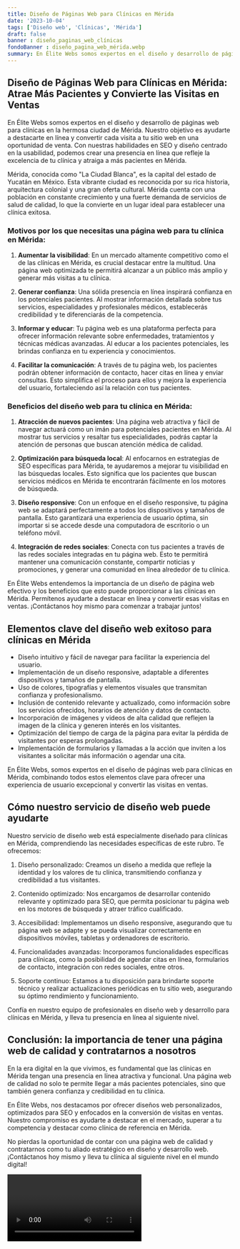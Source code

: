 ```yaml
---
title: Diseño de Páginas Web para Clínicas en Mérida
date: '2023-10-04'
tags: ['Diseño web', 'Clínicas', 'Mérida']
draft: false
banner : diseño_paginas_web_clínicas
fondoBanner : diseño_pagina_web_mérida.webp
summary: En Élite Webs somos expertos en el diseño y desarrollo de páginas web para clínicas en la hermosa ciudad de Mérida. Nuestro objetivo es ayudarte a destacarte en línea y convertir cada visita a tu sitio web en una oportunidad de venta. Con nuestras habilidades en SEO y diseño centrado en la usabilidad, podemos crear una presencia en línea que refleje la excelencia de tu clínica y atraiga a más pacientes en Mérida.
---
```


## Diseño de Páginas Web para Clínicas en Mérida: Atrae Más Pacientes y Convierte las Visitas en Ventas

En Élite Webs somos expertos en el diseño y desarrollo de páginas web para clínicas en la hermosa ciudad de Mérida. Nuestro objetivo es ayudarte a destacarte en línea y convertir cada visita a tu sitio web en una oportunidad de venta. Con nuestras habilidades en SEO y diseño centrado en la usabilidad, podemos crear una presencia en línea que refleje la excelencia de tu clínica y atraiga a más pacientes en Mérida.

Mérida, conocida como "La Ciudad Blanca", es la capital del estado de Yucatán en México. Esta vibrante ciudad es reconocida por su rica historia, arquitectura colonial y una gran oferta cultural. Mérida cuenta con una población en constante crecimiento y una fuerte demanda de servicios de salud de calidad, lo que la convierte en un lugar ideal para establecer una clínica exitosa.

### Motivos por los que necesitas una página web para tu clínica en Mérida:

1. **Aumentar la visibilidad**: En un mercado altamente competitivo como el de las clínicas en Mérida, es crucial destacar entre la multitud. Una página web optimizada te permitirá alcanzar a un público más amplio y generar más visitas a tu clínica.

2. **Generar confianza**: Una sólida presencia en línea inspirará confianza en los potenciales pacientes. Al mostrar información detallada sobre tus servicios, especialidades y profesionales médicos, establecerás credibilidad y te diferenciarás de la competencia.

3. **Informar y educar**: Tu página web es una plataforma perfecta para ofrecer información relevante sobre enfermedades, tratamientos y técnicas médicas avanzadas. Al educar a los pacientes potenciales, les brindas confianza en tu experiencia y conocimientos.

4. **Facilitar la comunicación**: A través de tu página web, los pacientes podrán obtener información de contacto, hacer citas en línea y enviar consultas. Esto simplifica el proceso para ellos y mejora la experiencia del usuario, fortaleciendo así la relación con tus pacientes.

### Beneficios del diseño web para tu clínica en Mérida:

1. **Atracción de nuevos pacientes**: Una página web atractiva y fácil de navegar actuará como un imán para potenciales pacientes en Mérida. Al mostrar tus servicios y resaltar tus especialidades, podrás captar la atención de personas que buscan atención médica de calidad.

2. **Optimización para búsqueda local**: Al enfocarnos en estrategias de SEO específicas para Mérida, te ayudaremos a mejorar tu visibilidad en las búsquedas locales. Esto significa que los pacientes que buscan servicios médicos en Mérida te encontrarán fácilmente en los motores de búsqueda.

3. **Diseño responsive**: Con un enfoque en el diseño responsive, tu página web se adaptará perfectamente a todos los dispositivos y tamaños de pantalla. Esto garantizará una experiencia de usuario óptima, sin importar si se accede desde una computadora de escritorio o un teléfono móvil.

4. **Integración de redes sociales**: Conecta con tus pacientes a través de las redes sociales integradas en tu página web. Esto te permitirá mantener una comunicación constante, compartir noticias y promociones, y generar una comunidad en línea alrededor de tu clínica.

En Élite Webs entendemos la importancia de un diseño de página web efectivo y los beneficios que esto puede proporcionar a las clínicas en Mérida. Permítenos ayudarte a destacar en línea y convertir esas visitas en ventas. ¡Contáctanos hoy mismo para comenzar a trabajar juntos!

<GifSeo />

<Cta />

## Elementos clave del diseño web exitoso para clínicas en Mérida

- Diseño intuitivo y fácil de navegar para facilitar la experiencia del usuario.
- Implementación de un diseño responsive, adaptable a diferentes dispositivos y tamaños de pantalla.
- Uso de colores, tipografías y elementos visuales que transmitan confianza y profesionalismo.
- Inclusión de contenido relevante y actualizado, como información sobre los servicios ofrecidos, horarios de atención y datos de contacto.
- Incorporación de imágenes y videos de alta calidad que reflejen la imagen de la clínica y generen interés en los visitantes.
- Optimización del tiempo de carga de la página para evitar la pérdida de visitantes por esperas prolongadas.
- Implementación de formularios y llamadas a la acción que inviten a los visitantes a solicitar más información o agendar una cita.

En Élite Webs, somos expertos en el diseño de páginas web para clínicas en Mérida, combinando todos estos elementos clave para ofrecer una experiencia de usuario excepcional y convertir las visitas en ventas.

## Cómo nuestro servicio de diseño web puede ayudarte

Nuestro servicio de diseño web está especialmente diseñado para clínicas en Mérida, comprendiendo las necesidades específicas de este rubro. Te ofrecemos:

1. Diseño personalizado: Creamos un diseño a medida que refleje la identidad y los valores de tu clínica, transmitiendo confianza y credibilidad a tus visitantes.

2. Contenido optimizado: Nos encargamos de desarrollar contenido relevante y optimizado para SEO, que permita posicionar tu página web en los motores de búsqueda y atraer tráfico cualificado.

3. Accesibilidad: Implementamos un diseño responsive, asegurando que tu página web se adapte y se pueda visualizar correctamente en dispositivos móviles, tabletas y ordenadores de escritorio.

4. Funcionalidades avanzadas: Incorporamos funcionalidades específicas para clínicas, como la posibilidad de agendar citas en línea, formularios de contacto, integración con redes sociales, entre otros.

5. Soporte continuo: Estamos a tu disposición para brindarte soporte técnico y realizar actualizaciones periódicas en tu sitio web, asegurando su óptimo rendimiento y funcionamiento.

Confía en nuestro equipo de profesionales en diseño web y desarrollo para clínicas en Mérida, y lleva tu presencia en línea al siguiente nivel.

## Conclusión: la importancia de tener una página web de calidad y contratarnos a nosotros

En la era digital en la que vivimos, es fundamental que las clínicas en Mérida tengan una presencia en línea atractiva y funcional. Una página web de calidad no solo te permite llegar a más pacientes potenciales, sino que también genera confianza y credibilidad en tu clínica.

En Élite Webs, nos destacamos por ofrecer diseños web personalizados, optimizados para SEO y enfocados en la conversión de visitas en ventas. Nuestro compromiso es ayudarte a destacar en el mercado, superar a tu competencia y destacar como clínica de referencia en Mérida.

No pierdas la oportunidad de contar con una página web de calidad y contratarnos como tu aliado estratégico en diseño y desarrollo web. ¡Contáctanos hoy mismo y lleva tu clínica al siguiente nivel en el mundo digital!

<Video />

<CtaBot job='Clínicas' city='Mérida'/>

<Gmaps query='Mérida+españa+maps' />